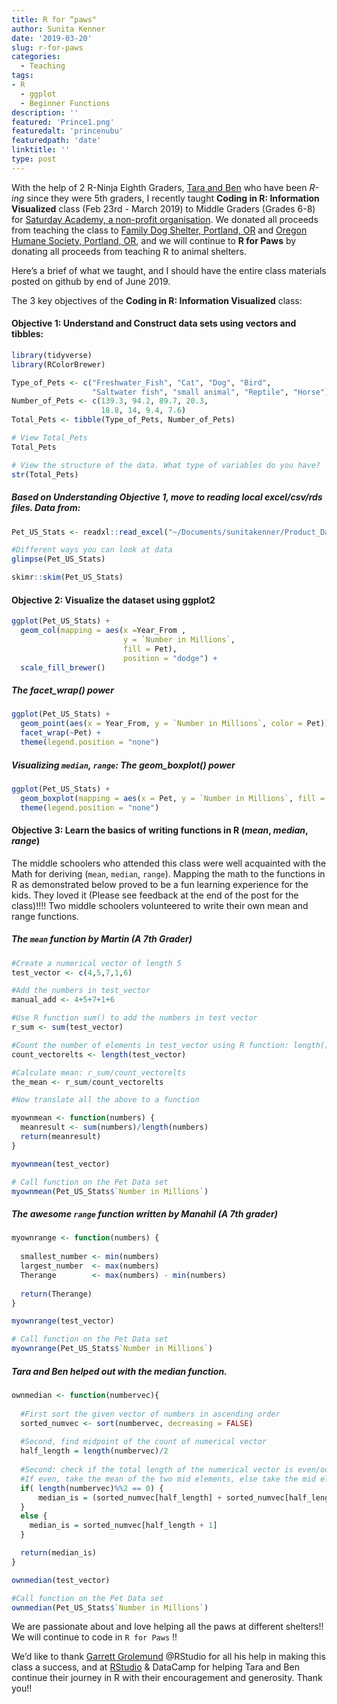 ```yaml
---
title: R for “paws"
author: Sunita Kenner
date: '2019-03-20'
slug: r-for-paws
categories:
  - Teaching
tags: 
- R
  - ggplot
  - Beginner Functions
description: ''
featured: 'Prince1.png'
featuredalt: 'princenubu'
featuredpath: 'date'
linktitle: ''
type: post
---
```


With the help of 2 R-Ninja Eighth Graders, [Tara and Ben](https://benaracreations2015.shinyapps.io/gr5project/) who have been *R-ing* since they were 5th graders, I recently taught **Coding in R: Information Visualized** class (Feb 23rd - March 2019) to Middle Graders (Grades 6-8) for [Saturday Academy, a non-profit organisation](https://www.saturdayacademy.org/). We donated all proceeds from teaching the class to [Family Dog Shelter, Portland, OR](https://www.familydogsnewlife.org/) and [Oregon Humane Society, Portland, OR](https://www.oregonhumane.org/), and we will continue to **R for Paws** by donating all proceeds from teaching R to animal shelters.

Here's a brief of what we taught, and I should have the entire class materials posted on github by end of June 2019.

The 3 key objectives of the **Coding in R: Information Visualized** class:

#### Objective 1: Understand and Construct data sets using vectors and tibbles: 

```r
library(tidyverse)
library(RColorBrewer)

```

```r
Type_of_Pets <- c("Freshwater_Fish", "Cat", "Dog", "Bird", 
                  "Saltwater fish", "small animal", "Reptile", "Horse") 
Number_of_Pets <- c(139.3, 94.2, 89.7, 20.3, 
                    18.8, 14, 9.4, 7.6)
Total_Pets <- tibble(Type_of_Pets, Number_of_Pets)

# View Total_Pets
Total_Pets

# View the structure of the data. What type of variables do you have?
str(Total_Pets)

```

##### Based on Understanding Objective 1, move to reading local excel/csv/rds files.  Data from:
```r
Pet_US_Stats <- readxl::read_excel("~/Documents/sunitakenner/Product_Data/Day2_Pet_Data.xlsx")

#Different ways you can look at data
glimpse(Pet_US_Stats)

skimr::skim(Pet_US_Stats)

```


#### Objective 2: Visualize the dataset using ggplot2

```r

ggplot(Pet_US_Stats) + 
  geom_col(mapping = aes(x =Year_From , 
                         y = `Number in Millions`, 
                         fill = Pet), 
                         position = "dodge") + 
  scale_fill_brewer()

```

##### The facet_wrap() power
```r
ggplot(Pet_US_Stats) + 
  geom_point(aes(x = Year_From, y = `Number in Millions`, color = Pet)) + 
  facet_wrap(~Pet) + 
  theme(legend.position = "none")
```

##### Visualizing `median`, `range`: The geom_boxplot() power
```r
ggplot(Pet_US_Stats) + 
  geom_boxplot(mapping = aes(x = Pet, y = `Number in Millions`, fill = Pet)) +
  theme(legend.position = "none")
```


#### Objective 3: Learn the basics of writing functions in R (*mean*, *median*, *range*)

The middle schoolers who attended this class were well acquainted with the Math for deriving (`mean`, `median`, `range`). Mapping the math to the functions in R as demonstrated below proved to be a fun learning experience for the kids.  They loved it (Please see feedback at the end of the post for the class)!!!! Two middle schoolers volunteered to write their own mean and range functions. 

##### The `mean` function by Martin (*A 7th Grader*)
```r
#Create a numerical vector of length 5
test_vector <- c(4,5,7,1,6)

#Add the numbers in test_vector
manual_add <- 4+5+7+1+6

#Use R function sum() to add the numbers in test vector
r_sum <- sum(test_vector)

#Count the number of elements in test_vector using R function: length()
count_vectorelts <- length(test_vector)

#Calculate mean: r_sum/count_vectorelts
the_mean <- r_sum/count_vectorelts

#Now translate all the above to a function 

myownmean <- function(numbers) {
  meanresult <- sum(numbers)/length(numbers)
  return(meanresult)
}

myownmean(test_vector)

# Call function on the Pet Data set
myownmean(Pet_US_Stats$`Number in Millions`)

```

##### The awesome `range` function written by Manahil (*A 7th grader*)
```r
myownrange <- function(numbers) {
  
  smallest_number <- min(numbers)
  largest_number  <- max(numbers)
  Therange        <- max(numbers) - min(numbers)
  
  return(Therange)
}

myownrange(test_vector)

# Call function on the Pet Data set
myownrange(Pet_US_Stats$`Number in Millions`)

```

##### Tara and Ben helped out with the median function. 

```r
ownmedian <- function(numbervec){
  
  #First sort the given vector of numbers in ascending order
  sorted_numvec <- sort(numbervec, decreasing = FALSE)
  
  #Second, find midpoint of the count of numerical vector
  half_length = length(numbervec)/2
  
  #Second: check if the total length of the numerical vector is even/odd.
  #If even, take the mean of the two mid elements, else take the mid element
  if( length(numbervec)%%2 == 0) {
      median_is = (sorted_numvec[half_length] + sorted_numvec[half_length+1])/2
  }
  else {
    median_is = sorted_numvec[half_length + 1]
  }

  return(median_is)
}

ownmedian(test_vector)

#Call function on the Pet Data set
ownmedian(Pet_US_Stats$`Number in Millions`)
```

We are passionate about and love helping all the paws at different shelters!! We will continue to code in `R for Paws` !!

We'd like to thank [Garrett Grolemund](https://twitter.com/statgarrett?lang=en) @RStudio for all his help in making this class a success, and at [RStudio](https://rstudio.com) & DataCamp for helping Tara and Ben continue their journey in R with their encouragement and generosity.  Thank you!!

